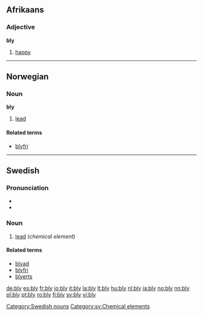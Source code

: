 ==Afrikaans==

===Adjective===
'''bly'''

# [[happy]]

----

==Norwegian==

===Noun===
'''bly'''

# [[lead]]

====Related terms====
* [[blyfri]]

----

==Swedish==

===Pronunciation===
* {{IPA|/blyː/|lang=sv}}
* {{audio|Sv-bly.ogg|audio}}

===Noun===
{{sv-noun-unc-irreg-n|2=blyet}}
{{sv-noun|g=n}}


# [[lead]] (''chemical element'')

====Related terms====
* [[blyad]]
* [[blyfri]]
* [[blyerts]]

[[Category:Swedish nouns]]
[[Category:sv:Chemical elements]]

[[de:bly]]
[[es:bly]]
[[fr:bly]]
[[io:bly]]
[[it:bly]]
[[la:bly]]
[[lt:bly]]
[[hu:bly]]
[[nl:bly]]
[[ja:bly]]
[[no:bly]]
[[nn:bly]]
[[pl:bly]]
[[pt:bly]]
[[ro:bly]]
[[fi:bly]]
[[sv:bly]]
[[vi:bly]]